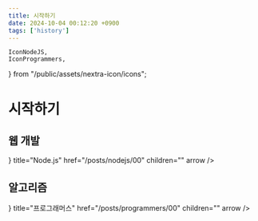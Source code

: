 ```yaml
---
title: 시작하기
date: 2024-10-04 00:12:20 +0900
tags: ['history']
---
```


	IconNodeJS,
	IconProgrammers,
} from "/public/assets/nextra-icon/icons";

# 시작하기

## 웹 개발

<Cards>
	<Card
		icon={<IconNodeJS />}
		title="Node.js"
		href="/posts/nodejs/00"
		children=""
		arrow
	/>
</Cards>

## 알고리즘

<Cards>
	<Card
		icon={<IconProgrammers />}
		title="프로그래머스"
		href="/posts/programmers/00"
		children=""
		arrow
	/>
</Cards>